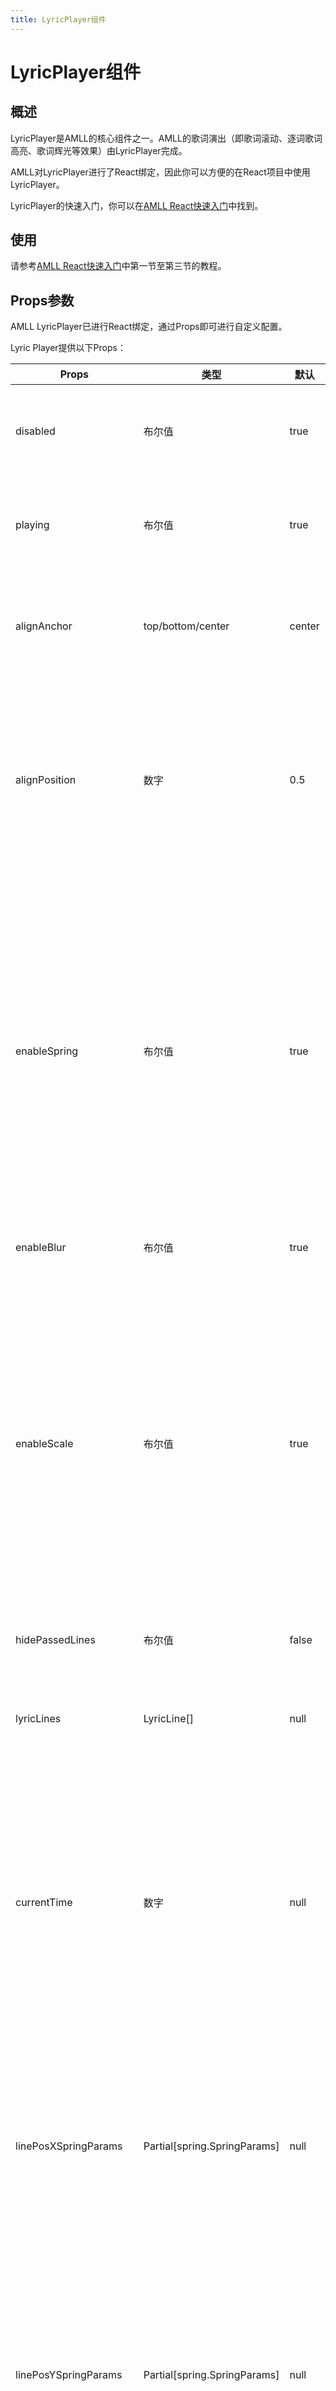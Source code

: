 ```yaml
---
title: LyricPlayer组件
---
```


# LyricPlayer组件

## 概述

LyricPlayer是AMLL的核心组件之一。AMLL的歌词演出（即歌词滚动、逐词歌词高亮、歌词辉光等效果）由LyricPlayer完成。

AMLL对LyricPlayer进行了React绑定，因此你可以方便的在React项目中使用LyricPlayer。

LyricPlayer的快速入门，你可以在[AMLL React快速入门](./quick-start)中找到。

## 使用

请参考[AMLL React快速入门](./quick-start)中第一节至第三节的教程。

## Props参数

AMLL LyricPlayer已进行React绑定，通过Props即可进行自定义配置。

Lyric Player提供以下Props：

| Props | 类型 | 默认 | 作用 |
| --- | --- | --- | --- |
| disabled | 布尔值 | true  | 是否演出部分效果，目前会控制播放间奏点的动画的播放暂停与否 |
| playing | 布尔值 | true | 是否演出部分效果，目前会控制播放间奏点的动画的播放暂停与否 |
| alignAnchor | top/bottom/center | center | 设置歌词行的对齐方式，分别向目标歌词行的顶部/底部/垂直中心对齐|
| alignPosition | 数字 | 0.5 | 设置默认的歌词行对齐位置，相对于整个歌词播放组件的大小位置。可以设置一个 0.0-1.0 之间的任意数字，代表组件高度由上到下的比例位置 |
| enableSpring | 布尔值 | true | 设置是否使用物理弹簧算法实现歌词动画效果。如果启用，则会通过弹簧算法实时处理歌词位置，但是需要性能足够强劲的电脑方可流畅运行；如果不启用，则会回退到基于 `transition` 的过渡效果，对低性能的机器比较友好，但是效果会比较单一 |
| enableBlur | 布尔值 | true | 设置是否启用歌词行的模糊效果 |
| enableScale | 布尔值 | true | 设置是否使用物理弹簧算法实现歌词动画效果。如果启用，则会通过弹簧算法实时处理歌词位置，但是需要性能足够强劲的电脑方可流畅运行； 如果不启用，则会回退到基于 `transition` 的过渡效果，对低性能的机器比较友好，但是效果会比较单一|
| hidePassedLines | 布尔值 | false | 设置是否隐藏已经播放过的歌词行 |
| lyricLines | LyricLine[] |null| 设置当前播放歌词，要注意传入后这个数组内的信息不得修改，否则会发生错误 |
| currentTime | 数字 | null | 设置当前播放进度，单位为毫秒且**必须是整数**，此时将会更新内部的歌词进度信息。内部会根据调用间隔和播放进度自动决定如何滚动和显示歌词，所以这个的调用频率越快越准确越好 |
| linePosXSpringParams| Partial[spring.SpringParams] | null | 设置所有歌词行在​纵坐标上的弹簧属性，包括重量、弹力和阻力。params 需要设置的弹簧属性，提供的属性将会覆盖原来的属性，未提供的属性将会保持原样 |
| linePosYSpringParams | Partial[spring.SpringParams] | null | 设置所有歌词行在​纵坐标上的弹簧属性，包括重量、弹力和阻力。params 需要设置的弹簧属性，提供的属性将会覆盖原来的属性，未提供的属性将会保持原样 |
| lineScaleSpringParams | Partial[spring.SpringParams] | null | 设置所有歌词行在​缩放大小上的弹簧属性，包括重量、弹力和阻力。 params 需要设置的弹簧属性，提供的属性将会覆盖原来的属性，未提供的属性将会保持原样 |
| bottomLine | ReactNode | null | 在一个特殊的底栏元素内加入指定元素，默认是空白的，可以往内部添加任意元素。这个元素始终在歌词的底部，可以用于显示歌曲创作者等信息 |
| onLyricLineClick | (line: LyricLineMouseEvent) => void | null | 当某个歌词行被左键点击时触发的事件。line 歌词行的事件对象，可以访问到对应的歌词行信息和歌词行索引|
| onLyricLineContextMenu | (line: LyricLineMouseEvent) => void | null | 当某个歌词行被右键点击时触发的事件。line 歌词行的事件对象，可以访问到对应的歌词行信息和歌词行索引|

